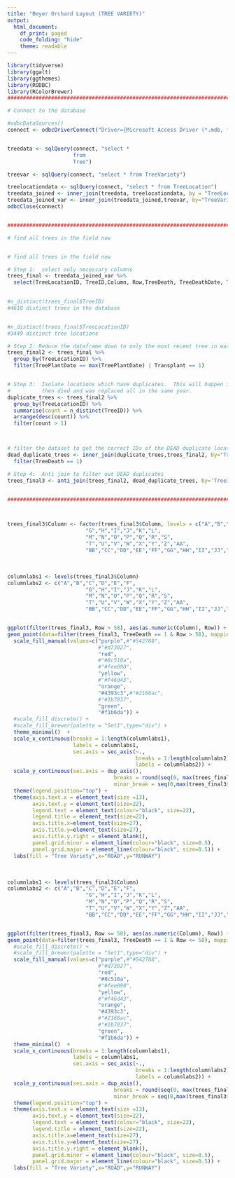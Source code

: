 ---
title: "Beyer Orchard Layout (TREE VARIETY)"
output:
  html_document:
    df_print: paged
    code_folding: "hide"
    theme: readable
---


```{r message=FALSE, warning=FALSE}
library(tidyverse)
library(ggalt)
library(ggthemes)
library(RODBC)
library(RColorBrewer)
#########################################################################

# Connect to the database

#odbcDataSources()
connect <- odbcDriverConnect("Driver={Microsoft Access Driver (*.mdb, *.accdb)};DBQ=D:/Users/Dr Roger Beyer/Desktop/CHESTNUTS/access_database/BeyerFarm.accdb")


treedata <- sqlQuery(connect, "select *
                     from 
                     Tree")

treevar <- sqlQuery(connect, "select * from TreeVariety")

treelocationdata <- sqlQuery(connect, "select * from TreeLocation")
treedata_joined <- inner_join(treedata, treelocationdata, by = "TreeLocationID")
treedata_joined_var <- inner_join(treedata_joined,treevar, by="TreeVarietyID")
odbcClose(connect)


#########################################################################

# find all trees in the field now


# find all trees in the field now

# Step 1:  select only necessary columns
trees_final <- treedata_joined_var %>%
  select(TreeLocationID, TreeID,Column, Row,TreeDeath, TreeDeathDate, TreePlantDate,TreeVarietyName,Pollinator,Transplant)
  

#n_distinct(trees_final$TreeID)
#4618 distinct trees in the database


#n_distinct(trees_final$TreeLocationID)
#3449 distinct tree locations

# Step 2: Reduce the dataframe down to only the most recent tree in each location.
trees_final2 <- trees_final %>% 
  group_by(TreeLocationID) %>% 
  filter(TreePlantDate == max(TreePlantDate) | Transplant == 1)


# Step 3:  Isolate locations which have duplicates.  This will happen if a tree was planted
#          then died and was replaced all in the same year.
duplicate_trees <- trees_final2 %>%
  group_by(TreeLocationID) %>%
  summarise(count = n_distinct(TreeID)) %>%
  arrange(desc(count)) %>%
  filter(count > 1) 



# filter the dataset to get the correct IDs of the DEAD duplicate locations
dead_duplicate_trees <- inner_join(duplicate_trees,trees_final2, by="TreeLocationID") %>%
  filter(TreeDeath == 1)

# Step 4:  Anti join to filter out DEAD duplicates
trees_final3 <- anti_join(trees_final2, dead_duplicate_trees, by='TreeID')


#########################################################################



trees_final3$Column <- factor(trees_final3$Column, levels = c("A","B","C","D","E","F",
                         "G","H","I","J","K","L",
                         "M","N","O","P","Q","R","S",
                         "T","U","V","W","X","Y","Z","AA",
                         "BB","CC","DD","EE","FF","GG","HH","II","JJ","KK","LL","MM","NN","OO","PP","ZZZ"))
```

<br>

```{r message=FALSE,warning=FALSE, fig.align="center", fig.width=18, fig.height=24}

columnlabs1 <- levels(trees_final3$Column)
columnlabs2 <- c("A","B","C","D","E","F",
                         "G","H","I","J","K","L",
                         "M","N","O","P","Q","R","S",
                         "T","U","V","W","X","Y","Z","AA",
                         "BB","CC","DD","EE","FF","GG","HH","II","JJ","KK","LL","MM","NN","OO","PP","ZZZ")


ggplot(filter(trees_final3, Row > 58), aes(as.numeric(Column), Row)) + geom_tile(aes(fill = TreeVarietyName),colour = "white",size=2.2) + 
geom_point(data=filter(trees_final3, TreeDeath == 1 & Row > 58), mapping=aes(x=as.numeric(Column), y=Row), shape=4, size=5,alpha=1,stroke=2.5) +
  scale_fill_manual(values=c("purple",#"#542788",
                             #"#d73027",
                             "red",
                             #"#8c510a",
                             #"#fee090",
                             "yellow",
                             #"#f46d43",
                             "orange",
                             "#4393c3",#"#2166ac",
                             #"#1b7837",
                             "green",
                             "#f1b6da")) +
  #scale_fill_discrete() + 
  #scale_fill_brewer(palette = "Set1",type="div") + 
  theme_minimal()  +
  scale_x_continuous(breaks = 1:length(columnlabs1),
                     labels = columnlabs1,
                     sec.axis = sec_axis(~.,
                                         breaks = 1:length(columnlabs2),
                                         labels = columnlabs2)) + 
  scale_y_continuous(sec.axis = dup_axis(),
                                  breaks = round(seq(0, max(trees_final3$Row), by = 5),1),
                                  minor_break = seq(0,max(trees_final3$Row),5)) + 
  theme(legend.position="top") +
  theme(axis.text.x = element_text(size =13),
        axis.text.y = element_text(size=22),
        legend.text = element_text(colour="black", size=22),
        legend.title = element_text(size=22),
        axis.title.x=element_text(size=27),
        axis.title.y=element_text(size=27),
        axis.title.y.right = element_blank(),
        panel.grid.minor = element_line(colour="black", size=0.5),
        panel.grid.major = element_line(colour="black", size=0.5)) +
  labs(fill = "Tree Variety",x="ROAD",y="RUNWAY")

```


<br>

```{r message=FALSE,warning=FALSE, fig.align="center", fig.width=18, fig.height=24}

columnlabs1 <- levels(trees_final3$Column)
columnlabs2 <- c("A","B","C","D","E","F",
                         "G","H","I","J","K","L",
                         "M","N","O","P","Q","R","S",
                         "T","U","V","W","X","Y","Z","AA",
                         "BB","CC","DD","EE","FF","GG","HH","II","JJ","KK","LL","MM","NN","OO","PP","ZZZ")


ggplot(filter(trees_final3, Row <= 58), aes(as.numeric(Column), Row)) + geom_tile(aes(fill = TreeVarietyName),colour = "white",size=2.2,stroke=1) + 
geom_point(data=filter(trees_final3, TreeDeath == 1 & Row <= 58), mapping=aes(x=as.numeric(Column), y=Row), shape=4, size=5,alpha=1,stroke=2.5) +
  #scale_fill_discrete() + 
  #scale_fill_brewer(palette = "Set1",type="div") + 
  scale_fill_manual(values=c("purple",#"#542788",
                             #"#d73027",
                             "red",
                             "#8c510a",
                             #"#fee090",
                             "yellow",
                             #"#f46d43",
                             "orange",
                             "#4393c3",
                             #"#2166ac",
                             #"#1b7837",
                             "green",
                             "#f1b6da")) +
  theme_minimal()  +
  scale_x_continuous(breaks = 1:length(columnlabs1),
                     labels = columnlabs1,
                     sec.axis = sec_axis(~.,
                                         breaks = 1:length(columnlabs2),
                                         labels = columnlabs2)) + 
  scale_y_continuous(sec.axis = dup_axis(),
                                  breaks = round(seq(0, max(trees_final3$Row), by = 5),1),
                                  minor_break = seq(0,max(trees_final3$Row),5)) + 
  theme(legend.position="top") +
  theme(axis.text.x = element_text(size =13),
        axis.text.y = element_text(size=22),
        legend.text = element_text(colour="black", size=22),
        legend.title = element_text(size=22),
        axis.title.x=element_text(size=27),
        axis.title.y=element_text(size=27),
        axis.title.y.right = element_blank(),
        panel.grid.minor = element_line(colour="black", size=0.5),
        panel.grid.major = element_line(colour="black", size=0.5)) +
  labs(fill = "Tree Variety",x="ROAD",y="RUNWAY")

```
